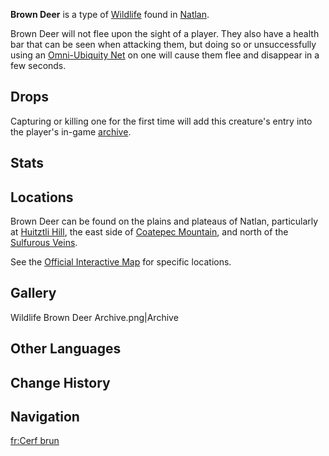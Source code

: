 {{Stub|Check stats, add animations}}
{{About|the wildlife|the furnishing|Brown Deer (Furnishing)}}
{{Wildlife Infobox
|type        = Wildlife
|image       = Brown Deer Icon.png
|family      = Beasts
|group       = 
|location    = [[Natlan]]
|description = The Brown Deer is a creature with a reddish-brown body, but its fiery passion is only shown when wrestling with its own kind. Under most circumstances, this animal is peaceful and will not attack other creatures without good reason.<br>The iconic antlers of the Brown Deer are a symbol of the individual's strength. Generally speaking, the larger the antlers of a male deer, the greater the power they contain and the more authority they have in the herd. And the people of Natlan, who live in harmony with the Brown Deer, will hang ornaments such as ribbons and firefly lamps from the antlers to make them still more magnificent...
}}
'''Brown Deer''' is a type of [[Wildlife]] found in [[Natlan]].

Brown Deer will not flee upon the sight of a player. They also have a health bar that can be seen when attacking them, but doing so or unsuccessfully using an [[Omni-Ubiquity Net]] on one will cause them flee and disappear in a few seconds.

==Drops==
{{Card|Raw Meat|3}}

Capturing or killing one for the first time will add this creature's entry into the player's in-game [[archive]].

==Stats==
{{Enemy Stats
|hp_ratio  = 0.8
|hp_type   = 1
|atk_ratio = 1.2
|atk_type  = 1
}}

==Locations==
Brown Deer can be found on the plains and plateaus of Natlan, particularly at [[Huitztli Hill]], the east side of [[Coatepec Mountain]], and north of the [[Sulfurous Veins]].

See the [https://act.hoyolab.com/ys/app/interactive-map/index.html#/map/2?shown_types=635 Official Interactive Map] for specific locations.

==Gallery==
<gallery>
Wildlife Brown Deer Archive.png|Archive
</gallery>
<!--
===Animations===
{{Preview}}
-->
==Other Languages==
{{Other Languages
|en       = Brown Deer
|zhs      = 棕鹿
|zhs_rm   = 
|zht      = 棕鹿
|zht_rm   = 
|zh_tl    = 
|ja       = ブラウンディア
|ja_rm    = 
|ja_tl    = 
|ko       = 갈색 사슴
|ko_tl    = 
|es       = Ciervo pardo
|es_tl    = Brown Deer
|fr       = Cerf brun
|fr_tl    = Brown Deer
|ru       = Бурый олень
|ru_tl    = Brown Deer
|th       = Brown Deer
|vi       = Hươu Nâu
|vi_tl    = 
|de       = Braunhirsch
|de_tl    = Brown Deer	
|id       = Brown Deer
|pt       = Cervo Marrom
|pt_tl    = 
|tr       = Boz Geyik
|tr_tl    = 
|it       = Cervo bruno
|it_tl    = 
}}

==Change History==
{{Change History|5.0}}

==Navigation==
{{Wildlife Navbox}}

[[fr:Cerf brun]]